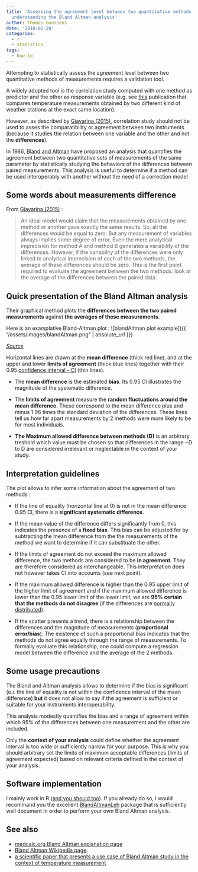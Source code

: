 ```yaml
---
title: 'Assessing the agreement level between two quantitative methods of measurements :
  understanding the Bland Altman analysis'
author: Thomas Goossens
date: '2018-02-28'
categories:
  - r
  - statistics
tags:
  - how-to
---
```


Attempting to statistically assess the agreement level between two quantitative methods of measurements requires a validation tool. 

A widely adopted tool is the correlation study computed with one method as predictor and the other as response variable (e.g. see [this](http://onlinelibrary.wiley.com/doi/10.1002/wea.2158/pdf) publication that compares temperature measurements obtained by two different kind of weather stations at the exact same location).  

However, as described by [Giavarina (2015)](https://www.ncbi.nlm.nih.gov/pmc/articles/PMC4470095/), correlation study should not be used to asses the comparatibility or agreement between two instruments (because it studies the relation between one variable and the other and not the __differences__).

In 1986, [Bland and Altman](https://www-users.york.ac.uk/~mb55/meas/ba.pdf) have proposed an analysis that quantifies the agreement between two quantitative sets of measurements of the same parameter by statistically studying the behaviors of the differences between paired measurements. This analysis is useful to determine if a method can be used interoperably with another without the need of a correction model

## Some words about measurements difference

From [Giavarina (2015)](https://www.ncbi.nlm.nih.gov/pmc/articles/PMC4470095/) :

> An ideal model would claim that the measurements obtained by one method or another gave exactly the same results. So, all the differences would be equal to zero. But any measurement of variables always implies some degree of error. Even the mere analytical imprecision for method A and method B generates a variability of the differences. However, if the variability of the differences were only linked to analytical imprecision of each of the two methods, the average of these differences should be zero. This is the first point required to evaluate the agreement between the two methods: look at the average of the differences between the paired data.


## Quick presentation of the Bland Altman analysis

Their graphical method plots the __differences between the two paired measurements__ against __the averages of these measurements__.

Here is an examplative Bland-Altman plot : 
![blandAltman plot example]({{ "/assets/images/blandAltman.png" | absolute_url }})

*[Source](https://cran.r-project.org/web/packages/BlandAltmanLeh/vignettes/Intro.html)*

Horizontal lines are drawn at the __mean difference__ (thick red line), and at the upper and lower __limits of agreement__ (thick blue lines) together with their 0.95 [confidence interval - CI](https://www.mathsisfun.com/data/confidence-interval.html) (thin lines). 

* The __mean difference__ is the estimated __bias__. Its 0.95 CI illustrates the magnitude of the systematic difference. 

* The __limits of agreement__ measure the __random fluctuations around the mean difference__. These correspond to the mean difference plus and minus 1.96 times the standard deviation of the differences. These lines tell us how far apart measurements by 2 methods were more likely to be for most individuals.

* __The Maximum allowed difference between methods (D)__ is an arbitrary treshold which value must be chosen so that differences in the range −D to D are considered irrelevant or neglectable in the context of your study.

## Interpretation guidelines

The plot allows to infer some information about the agreement of two methods : 

* If the line of equality (horizontal line at 0) is not in the mean difference 0.95 CI, there is a __significant systematic difference__.

* If the mean value of the difference differs significantly from 0, this indicates the presence of a __fixed bias__.  This bias can be adjusted for by subtracting the mean difference from the the measurements of the method we want to determine if it can substituate the other. 

* If the limits of agreement do not exceed the maximum allowed difference, the two methods are considered to be __in agreement__. They are therefore considered as interchangeable. This interpretation does not however takes CI into accounts (see next point).

* If the maximum allowed difference is higher than the 0.95 upper limit of the higher limit of agreement and if the maximum allowed difference is lower than the 0.95 lower limit of the lower limit, we are __95% certain that the methods do not disagree__ (if the differences are [normally distributed](https://rexplorations.wordpress.com/2015/08/11/normality-tests-in-r/)).

* If the scatter presents a trend, there is a relationship between the differences and the magnitude of measurements (__proportional error/bias__). The existence of such a proportional bias indicates that the methods do not agree equally through the range of measurements. To formally evaluate this relationship, one could compute a regression model between the difference and the average of the 2 methods. 

## Some usage precautions

The Bland and Altman analysis allows to determine if the bias is significant (e.i. the line of equality is not within the confidence interval of the mean difference) __but__ it does not allow to say if the agreement is sufficient or suitable for your instruments interoperability.  

This analysis modestly quantifies the bias and a range of agreement within which 95% of the differences between one measurement and the other are included.

Only the __context of your analysis__ could define whether the agreement interval is too wide or sufficiently narrow for your purpose. This is why you should arbitrary set the limits of maximum acceptable differences (limits of agreement expected) based on relevant criteria defined in the context of your analysis.


## Software implementation

I mainly work in R ([and you should too](https://www.r-bloggers.com/why-use-r-five-reasons/)). 
If you already do so, I would recommand you the excellent [BlandAltmanLeh](https://cran.r-project.org/web/packages/BlandAltmanLeh/vignettes/Intro.html) package that is sufficiently well document in order to perform your own Bland Altman analysis.


## See also

* [medcalc.org Bland Altman explanation page](https://www.medcalc.org/manual/blandaltman.php)
* [Bland Altman Wikipedia page](https://en.wikipedia.org/wiki/Bland%E2%80%93Altman_plot#/media/File:Bland-Alman_Plot_with_CI%27s_on_LOA.png)
* [a scientific paper that presents a use case of Bland Altman study in the context of temperature measurement](https://repository.uwl.ac.uk/id/eprint/2044/1/Amoako-Attah-Jahromi-2015-Method-comparison-analysis-of-dwellings-temperatures-in-the-UK.pdf)

